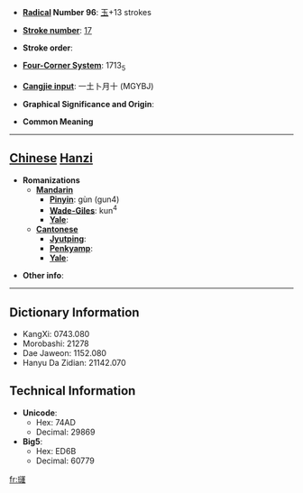 * '''[[Wiktionary:Chinese radical index| Radical]] Number 96''': [[Wiktionary:Chinese radical index 玉|玉]]+13 strokes

* '''[[Wiktionary:Chinese total strokes index|Stroke number]]''': [[Wiktionary:Chinese total strokes index 17|17]]

* '''Stroke order''': 

* '''[[Wiktionary:Chinese four corner index|Four-Corner System]]''': 1713<sub>5</sub>

* '''[[Wiktionary:Chinese Cangjie index|Cangjie input]]''': 一土卜月十 (MGYBJ)

* '''Graphical Significance and Origin''': 

* '''Common Meaning'''

----

== [[Chinese]] [[Hanzi]] ==

* '''Romanizations'''
** '''[[Mandarin]]'''
*** '''[[Pinyin]]''': gùn (gun4)
*** '''[[Wade-Giles]]''': kun<sup>4</sup>
*** '''[[Yale]]''': 
** '''[[Cantonese]]'''
*** '''[[Jyutping]]''':
*** '''[[Penkyamp]]''': 
*** '''[[Yale]]''': 

* '''Other info''': 

----

== Dictionary Information ==

* KangXi: 0743.080
* Morobashi: 21278
* Dae Jaweon: 1152.080
* Hanyu Da Zidian: 21142.070

== Technical Information ==

* '''Unicode''':
** Hex: 74AD
** Decimal: 29869
* '''Big5''':
** Hex: ED6B
** Decimal: 60779

[[fr:璭]]